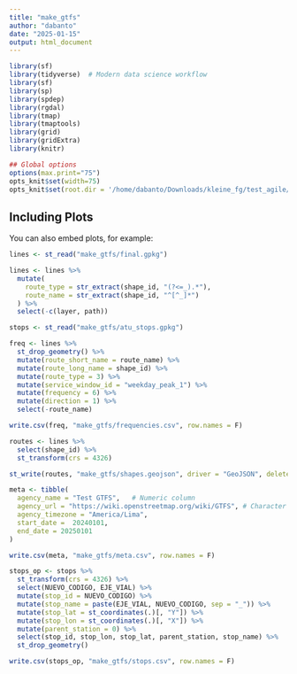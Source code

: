 ```yaml
---
title: "make_gtfs"
author: "dabanto"
date: "2025-01-15"
output: html_document
---
```


```r
library(sf)
library(tidyverse)  # Modern data science workflow
library(sf)
library(sp)
library(spdep)
library(rgdal)
library(tmap)
library(tmaptools)
library(grid)
library(gridExtra)
library(knitr)

## Global options
options(max.print="75")
opts_knit$set(width=75)
opts_knit$set(root.dir = '/home/dabanto/Downloads/kleine_fg/test_agile/')
```


## Including Plots

You can also embed plots, for example:

```r


lines <- st_read("make_gtfs/final.gpkg")

lines <- lines %>%
  mutate(
    route_type = str_extract(shape_id, "(?<=_).*"),
    route_name = str_extract(shape_id, "^[^_]*")
  ) %>% 
  select(-c(layer, path))

```


```r

stops <- st_read("make_gtfs/atu_stops.gpkg")


```


```r
freq <- lines %>% 
  st_drop_geometry() %>% 
  mutate(route_short_name = route_name) %>% 
  mutate(route_long_name = shape_id) %>% 
  mutate(route_type = 3) %>% 
  mutate(service_window_id = "weekday_peak_1") %>% 
  mutate(frequency = 6) %>% 
  mutate(direction = 1) %>% 
  select(-route_name)

write.csv(freq, "make_gtfs/frequencies.csv", row.names = F)

```


```r
routes <- lines %>% 
  select(shape_id) %>% 
  st_transform(crs = 4326)

st_write(routes, "make_gtfs/shapes.geojson", driver = "GeoJSON", delete_dsn = TRUE)

```


```r

meta <- tibble(
  agency_name = "Test GTFS",   # Numeric column
  agency_url = "https://wiki.openstreetmap.org/wiki/GTFS", # Character column
  agency_timezone = "America/Lima",
  start_date =  20240101,
  end_date = 20250101
)

write.csv(meta, "make_gtfs/meta.csv", row.names = F)

```

```r
stops_op <- stops %>% 
  st_transform(crs = 4326) %>% 
  select(NUEVO_CODIGO, EJE_VIAL) %>% 
  mutate(stop_id = NUEVO_CODIGO) %>%
  mutate(stop_name = paste(EJE_VIAL, NUEVO_CODIGO, sep = "_")) %>% 
  mutate(stop_lat = st_coordinates(.)[, "Y"]) %>%
  mutate(stop_lon = st_coordinates(.)[, "X"]) %>% 
  mutate(parent_station = 0) %>% 
  select(stop_id, stop_lon, stop_lat, parent_station, stop_name) %>% 
  st_drop_geometry()

write.csv(stops_op, "make_gtfs/stops.csv", row.names = F)


```



